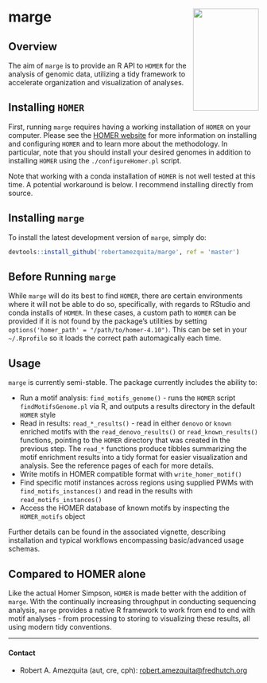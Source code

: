 # marge <img src="man/figures/Marge_Simpson.png" align="right" height=205 width=132 />

## Overview 

The aim of `marge` is to provide an R API to `HOMER` for the analysis of genomic data, utilizing a tidy framework to accelerate organization and visualization of analyses.

## Installing `HOMER`

First, running `marge` requires having a working installation of `HOMER` on your computer. Please see the [HOMER website](http://homer.ucsd.edu/homer/) for more information on installing and configuring `HOMER` and to learn more about the methodology. In particular, note that you should install your desired genomes in addition to installing `HOMER` using the `./configureHomer.pl` script.

Note that working with a conda installation of `HOMER` is not well tested at this time. A potential workaround is below. I recommend installing directly from source.

## Installing `marge`

To install the latest development version of `marge`, simply do:

```r
devtools::install_github('robertamezquita/marge', ref = 'master')
```

## Before Running `marge`

While `marge` will do its best to find `HOMER`, there are certain environments where it will not be able to do so, specifically, with regards to RStudio and conda installs of `HOMER`. In these cases, a custom path to `HOMER` can be provided if it is not found by the package's utilities by setting `options('homer_path' = "/path/to/homer-4.10")`. This can be set in your `~/.Rprofile` so it loads the correct path automagically each time. 

## Usage

`marge` is currently semi-stable. The package currently includes the ability to:

* Run a motif analysis: `find_motifs_genome()` - runs the `HOMER` script `findMotifsGenome.pl` via R, and outputs a results directory in the default `HOMER` style
* Read in results: `read_*_results()` - read in either `denovo` or `known` enriched motifs with the `read_denovo_results()` or `read_known_results()` functions, pointing to the `HOMER` directory that was created in the previous step. The `read_*` functions produce tibbles summarizing the motif enrichment results into a tidy format for easier visualization and analysis. See the reference pages of each for more details.
* Write motifs in HOMER compatible format with `write_homer_motif()`
* Find specific motif instances across regions using supplied PWMs with `find_motifs_instances()` and read in the results with `read_motifs_instances()`
* Access the HOMER database of known motifs by inspecting the `HOMER_motifs` object

Further details can be found in the associated vignette, describing installation and typical workflows encompassing basic/advanced usage schemas.

## Compared to HOMER alone

Like the actual Homer Simpson, `HOMER` is made better with the addition of `marge`. With the continually increasing throughput in conducting sequencing analysis, `marge` provides a native R framework to work from end to end with motif analyses - from processing to storing to visualizing these results, all using modern tidy conventions.

---

#### Contact

* Robert A. Amezquita (aut, cre, cph): [robert.amezquita@fredhutch.org](robert.amezquita@fredhutch.org)
